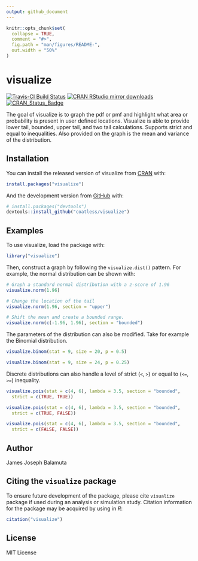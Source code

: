 ```yaml
---
output: github_document
---
```


<!-- README.md is generated from README.Rmd. Please edit that file -->

```r
knitr::opts_chunk$set(
  collapse = TRUE,
  comment = "#>",
  fig.path = "man/figures/README-",
  out.width = "50%"
)
```

# visualize

<!-- badges: start -->
[![Travis-CI Build Status](https://travis-ci.org/coatless/visualize.svg?branch=master)](https://travis-ci.org/coatless/visualize)
[![CRAN RStudio mirror downloads](http://cranlogs.r-pkg.org/badges/visualize)](http://www.r-pkg.org/pkg/visualize)[![CRAN_Status_Badge](http://www.r-pkg.org/badges/version/visualize)](https://cran.r-project.org/package=visualize)
<!-- badges: end -->

The goal of visualize is to graph the pdf or pmf and highlight what area or
probability is present in user defined locations. Visualize is able to provide
lower tail, bounded, upper tail, and two tail calculations. Supports strict and
equal to inequalities. Also provided on the graph is the mean and variance of
the distribution.

## Installation

You can install the released version of visualize from [CRAN](https://CRAN.R-project.org) with:

``` r
install.packages("visualize")
```

And the development version from [GitHub](https://github.com/) with:

``` r
# install.packages("devtools")
devtools::install_github("coatless/visualize")
```

## Examples

To use visualize, load the package with:

```r
library("visualize")
```

Then, construct a graph by following the `visualize.dist()` pattern. For example,
the normal distribution can be shown with: 

```r
# Graph a standard normal distribution with a z-score of 1.96
visualize.norm(1.96)

# Change the location of the tail
visualize.norm(1.96, section = "upper")

# Shift the mean and create a bounded range.
visualize.norm(c(-1.96, 1.96), section = "bounded")
```

The parameters of the distribution can also be modified. Take for example the
Binomial distribution.

```r
visualize.binom(stat = 9, size = 20, p = 0.5)

visualize.binom(stat = 9, size = 24, p = 0.25)
```

Discrete distributions can also handle a level of strict (`<`, `>`) or equal
to (`<=`, `>=`) inequality.


```r
visualize.pois(stat = c(4, 6), lambda = 3.5, section = "bounded",
  strict = c(TRUE, TRUE))

visualize.pois(stat = c(4, 6), lambda = 3.5, section = "bounded",
  strict = c(TRUE, FALSE))

visualize.pois(stat = c(4, 6), lambda = 3.5, section = "bounded",
  strict = c(FALSE, FALSE))
```


## Author

James Joseph Balamuta

## Citing the `visualize` package

To ensure future development of the package, please cite `visualize`
package if used during an analysis or simulation study. Citation information
for the package may be acquired by using in *R*:

```r
citation("visualize")
```

## License

MIT License
